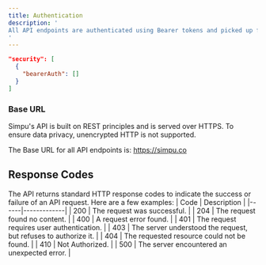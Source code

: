 ```yaml
---
title: Authentication
description: '
All API endpoints are authenticated using Bearer tokens and picked up from the specification file.
'
---
```



```json
"security": [
  {
    "bearerAuth": []
  }
]
```
### Base URL

Simpu's API is built on REST principles and is served over HTTPS. To ensure data privacy, unencrypted HTTP is not supported.

The Base URL for all API endpoints is: https://simpu.co


## Response Codes
The API returns standard HTTP response codes to indicate the success or failure of an API request.
Here are a few examples:
| Code | Description |
|------|-------------|
| 200  | The request was successful. |
| 204  | The request found no content. |
| 400  | A request error found. |
| 401  | The request requires user authentication. |
| 403  | The server understood the request, but refuses to authorize it. |
| 404  | The requested resource could not be found. |
| 410  | Not Authorized. |
| 500  | The server encountered an unexpected error. |